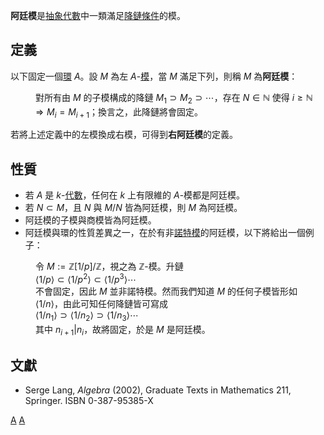 {{NoteTA|G1=Math}}

'''阿廷模'''是[[抽象代數|抽象代數]]中一類滿足[[降鏈條件|降鏈條件]]的模。

==定義==
以下固定一個[[环_(代数)|環]] <math>A</math>。設 <math>M</math> 為左 <math>A</math>-[[模|模]]，當 <math>M</math> 滿足下列，則稱 <math>M</math> 為'''阿廷模'''：
: 對所有由 <math>M</math> 的子模構成的降鏈 <math>M_1 \supset M_2 \supset \cdots</math>，存在 <math>N \in \mathbb N</math> 使得 <math>i \geq \mathbb{N} \Rightarrow M_i = M_{i+1}</math>；換言之，此降鏈將會固定。

若將上述定義中的左模換成右模，可得到'''右阿廷模'''的定義。

==性質==
* 若 <math>A</math> 是 <math>k</math>-[[交換環上的代數|代數]]，任何在 <math>k</math> 上有限維的 <math>A</math>-模都是阿廷模。
* 若 <math>N \subset M</math>，且 <math>N</math> 與 <math>M/N</math> 皆為阿廷模，則 <math>M</math> 為阿廷模。
* 阿廷模的子模與商模皆為阿廷模。
* 阿廷模與環的性質差異之一，在於有非[[諾特模|諾特模]]的阿廷模，以下將給出一個例子：
: 令 <math>M := \mathbb{Z}[1/p]/\mathbb{Z}</math>，視之為 <math>\mathbb Z</math>-模。升鏈
: <math>\langle 1/p \rangle \subset \langle 1/p^2 \rangle \subset \langle 1/p^3 \rangle \cdots</math>
: 不會固定，因此 <math>M</math> 並非諾特模。然而我們知道 <math>M</math> 的任何子模皆形如 <math>\langle 1/n \rangle</math>，由此可知任何降鏈皆可寫成
: <math>\langle 1/n_1 \rangle \supset \langle 1/n_2 \rangle \supset \langle 1/n_3 \rangle \cdots</math>
: 其中 <math>n_{i+1} | n_i </math>，故將固定，於是 <math>M</math> 是阿廷模。

==文獻==
* Serge Lang, ''Algebra'' (2002), Graduate Texts in Mathematics 211, Springer. ISBN 0-387-95385-X

{{ModernAlgebra}}


[[Category:交換代數|A]]
[[Category:模論|A]]